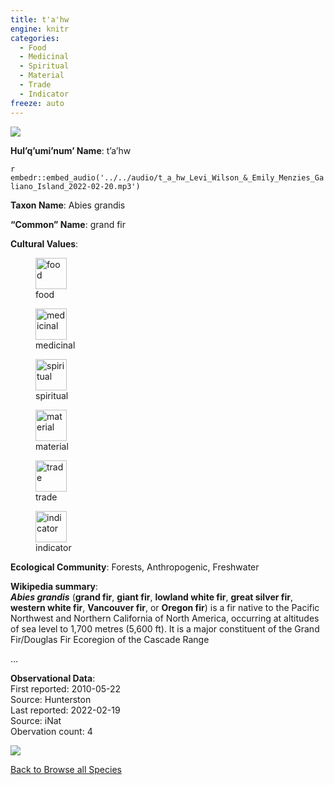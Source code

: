 ```yaml
---
title: t'a'hw
engine: knitr
categories:
  - Food
  - Medicinal
  - Spiritual
  - Material
  - Trade
  - Indicator
freeze: auto
---
```

![](https://inaturalist-open-data.s3.amazonaws.com/photos/83838154/medium.jpeg){fig-alt="t'a'hw - grand fir"}

**Hul'q'umi'num' Name**: t'a'hw

`r embedr::embed_audio('../../audio/t_a_hw_Levi_Wilson_&_Emily_Menzies_Galiano_Island_2022-02-20.mp3')`

**Taxon Name**: Abies grandis

**"Common" Name**: grand fir

**Cultural Values**:  

::: {layout-nrow=1 style="width:60%"}
![food](/files/food.svg){width=50px}

![medicinal](/files/medicinal.svg){width=50px}

![spiritual](/files/spiritual.svg){width=50px}

![material](/files/material.svg){width=50px}

![trade](/files/trade.svg){width=50px}

![indicator](/files/indicator.svg){width=50px}
:::

**Ecological Community**: Forests, Anthropogenic, Freshwater

**Wikipedia summary**:  
<i><b>Abies grandis</b></i> (<b>grand fir</b>, <b>giant fir</b>, <b>lowland white fir</b>, <b>great silver fir</b>, <b>western white fir</b>, <b>Vancouver fir</b>, or <b>Oregon fir</b>) is a fir native to the Pacific Northwest and Northern California of North America, occurring at altitudes of sea level to 1,700 metres (5,600&#160;ft). It is a major constituent of the Grand Fir/Douglas Fir Ecoregion of the Cascade Range</p>...

**Observational Data**:   
First reported: 2010-05-22  
Source: Hunterston  
Last reported: 2022-02-19  
Source: iNat  
Obervation count: 4

![](community_dist.png)

[<i class="fa fa-arrow-left" aria-hidden="true"></i> Back to Browse all Species](/taxa.html)
